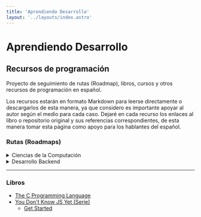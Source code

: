 ```yaml
---
title: 'Aprendiendo Desarrollo'
layout: '../layouts/index.astro'
---
```


# Aprendiendo Desarrollo

## Recursos de programación

Proyecto de seguimiento de rutas (Roadmap), libros, cursos y otros recursos de programación en español.

Los recursos estarán en formato Markdown para leerse directamente o descargarlos de esta manera, ya que considero es importante apoyar al autor según el medio para cada caso. Dejaré en cada recurso los enlaces al libro o repositorio original y sus referencias correspondientes, de esta manera tomar esta página como apoyo para los hablantes del español.

<Subtitles details=" Indica que los videos siguientes están en inglés y no cuenta con subtítulos nativos, por lo que será necesario abrir el video y activar los subtítulos generados de forma manual." />
<Recommend details=" Indica que los siguientes recursos son altamente recomendados." />

### Rutas (Roadmaps)
<details>
<summary>Ciencias de la Computación</summary>

* [Descripción general](blog/ComputerScience/computer-science)
* [Aprende un lenguaje](blog/ComputerScience/aprende-un-lenguaje)
* [Estructuras de datos](blog/ComputerScience/estructura-datos)
* [Notaciones asintóticas](blog/ComputerScience/notaciones-asintoticas)

</details>
<details>
<summary>Desarrollo Backend</summary>

* [Descripción general](blog/Backend/backend)
* [Internet](blog/Backend/internet)
* [Aprende un lenguaje](blog/Backend/aprende-un-lenguaje)
* [Sistema de control de versiones](/blog/Backend/control-versiones)
* [Servicios de alojamiento de repos](/blog/Backend/servicio-alojamiento-repo)
* [Bases de datos relacionales](/blog/Backend/bd-relacionales)
* [APIs](/blog/Backend/apis)
* [Cache](/blog/Backend/cache)
* [Conocimientos de seguridad web](/blog/Backend/seguridad-web)
* [Pruebas](/blog/Backend/testing)
* [CI/CD](/blog/Backend/ci-cd)
* [Escalabilidad Bases de Datos](/blog/Backend/scaling-db)

</details>

---
### Libros
- [The C Programming Language](blog/The_C_Programming_Language/libros/the-c-programming-language/inicio)
- [You Don't Know JS Yet (Serie)](blog/You_Dont_Know_JS_Yet/libros/you-dont-know-js-yet/readme)
    * [Get Started](blog/You_Dont_Know_JS_Yet/libros/you-dont-know-js-yet/get-started/readme)
